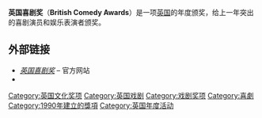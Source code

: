 {{Expand English|British Comedy Awards}}
{{Infobox award
| name           = 英国喜剧奖
| current_awards =
| image          = <!-- 檔案不存在 comedy awards 2006.jpg -->
| imagesize      = 168px
| caption        = 英国喜剧奖2006年标志
| description    = 最受欢迎的喜剧
| presenter      = [[Michael_Parkinson|Michael Parkinson]] (1990)<br />[[Angus_Deayton|Angus Deayton]] (2008)<br />[[Jonathan_Ross|Jonathan Ross]] (1991–2007, 2009–)
| location       = [[The_London_Studios|The London Studios]] (1990-2009)<br />[[indigO2|indigO2]] (2010)<br />[[Fountain_Studios|Fountain Studios]] (2011- )
| country        = 英国
| year           = 1990年
| website        = http://www.britishcomedyawards.com/
}}
'''英国喜剧奖'''（'''British Comedy Awards'''）是一项[[英国|英国]]的年度颁奖，给上一年突出的喜剧演员和娱乐表演者颁奖。

== 外部链接 ==
{{Wikinews|:en:ITV postpones broadcast of 2007 British Comedy Awards}}
* ''[http://www.britishcomedyawards.com/ 英国喜剧奖]'' – 官方网站
* {{British Comedy Guide|tv|british_comedy_awards}}

{{stub}}

[[Category:英国文化奖项|Category:英国文化奖项]]
[[Category:英国戏剧|Category:英国戏剧]]
[[Category:戏剧奖项|Category:戏剧奖项]]
[[Category:喜劇|Category:喜劇]]
[[Category:1990年建立的獎項|Category:1990年建立的獎項]]
[[Category:英国年度活动|Category:英国年度活动]]